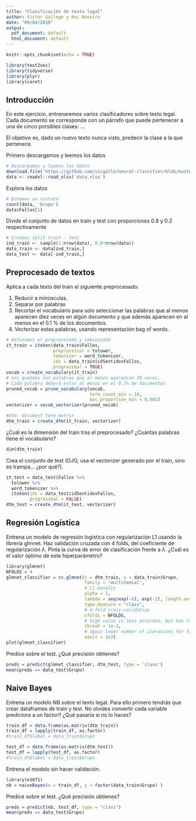 ```yaml
---
title: "Clasificación de texto legal"
author: Victor Gallego y Roi Naveiro
date: "09/04/2019"
output:
  pdf_document: default
  html_document: default
---
```


```r
knitr::opts_chunk$set(echo = TRUE)
```


```r
library(text2vec)
library(tidyverse)
library(plyr)
library(caret)
```

## Introducción

En este ejercicio, entrenaremos varios clasificadores sobre texto legal. Cada documento se corresponde con un párrafo que puede pertenecer a una de cinco porsibles clases: ...

El objetivo es, dado un nuevo texto nunca visto, predecir la clase a la que pertenece.

Primero descargamos y leemos los datos

```r
# Descargamos y leemos los datos
download.file('https://github.com/vicgalle/neural-classifier/blob/master/data/Quantum1.xlsx?raw=true', 'data.xlsx')
data <- readxl::read_xlsx('data.xlsx')
```

Explora los datos

```r
# Echamos un vistazo
count(data, 'Grupo')
data$Fallos[1]
```

Divide el conjunto de datos en train y test con proporciones 0.8 y 0.2 respectivamente

```r
# Creamos split train - test
ind_train <- sample(1:nrow(data), 0.8*nrow(data))
data_train <- data[ind_train,]
data_test <- data[-ind_train,]
```



## Preprocesado de textos

Aplica a cada texto del train el siguiente preprocesado:

1. Reducir a minúsculas.
2. Separar por palabras
3. Recortar el vocabulario para solo seleccionar las palabras que al menos aparecen diez veces en algún documento y que además aparecen en al menos en el 0.1 % de los documentos.
4. Vectorizar estas palabras, usando representación bag of words.
```r

# Definimos el preprocesado y tokenizado
it_train = itoken(data_train$Fallos, 
                  preprocessor = tolower, 
                  tokenizer = word_tokenizer, 
                  ids = data_train$idSentidosFallos, 
                  progressbar = TRUE)
vocab = create_vocabulary(it_train)
# nos quedams con palabras que al menos aparezcan 10 veces. 
# Cada palabra deberá estar al menos en el 0.1% de documentos
pruned_vocab = prune_vocabulary(vocab, 
                                term_count_min = 10, 
                                doc_proportion_min = 0.001)
vectorizer = vocab_vectorizer(pruned_vocab)

#dtm: document term matrix
dtm_train = create_dtm(it_train, vectorizer)
```

¿Cuál es la dimensión del train tras el preprocesado? ¿Cuántas palabras tiene el vocabulario?

```r
dim(dtm_train)
```


Crea el conjunto de test (OJO, usa el vectorizer generado por el train, sino es trampa... ¿por qué?).

```r
it_test = data_test$Fallos %>% 
  tolower %>% 
  word_tokenizer %>% 
  itoken(ids = data_test$idSentidosFallos, 
         progressbar = FALSE)
dtm_test = create_dtm(it_test, vectorizer)

```


## Regresión Logística

Entrena un modelo de regresión logística con regularización L1 usando la librería glmnet. Haz validación cruzada con 4 folds, del coeficiente de regularización $\lambda$. Pinta la curva de error de clasificación frente a $\lambda$. ¿Cuál es el valor óptimo de este hiperparámetro?

```r
library(glmnet)
NFOLDS = 4
glmnet_classifier = cv.glmnet(x = dtm_train, y = data_train$Grupo, 
                              family = 'multinomial', 
                              # L1 penalty
                              alpha = 1,
                              lambda = seq(exp(-6), exp(-2), length.out = 200),
                              type.measure = "class",
                              # 4-fold cross-validation
                              nfolds = NFOLDS,
                              # high value is less accurate, but has faster training
                              thresh = 1e-3,
                              # again lower number of iterations for faster training
                              maxit = 1e3)
plot(glmnet_classifier)
```

Predice sobre el test. ¿Qué precisión obtienes?

```r
preds = predict(glmnet_classifier, dtm_test, type = 'class')
mean(preds == data_test$Grupo)
```

## Naive Bayes

Entrena un modelo NB sobre el texto legal. Para ello primero tendrás que crear dataframes de train y test. No olvides convertir cada variable predictora a un factor!! ¿Qué pasaría si no lo haces?
```r
train_df = data.frame(as.matrix(dtm_train))
train_df = lapply(train_df, as.factor)
#train_df$label = data_train$Grupo

test_df = data.frame(as.matrix(dtm_test))
test_df = lapply(test_df, as.factor)
#train_df$label = data_train$Grupo
```

Entrena el modelo sin hacer validación.

```r
library(e1071)
nb = naiveBayes(x = train_df, y = factor(data_train$Grupo) )
```

Predice sobre el test. ¿Qué precisión obtienes?
```r
preds = predict(nb, test_df, type = "class")
mean(preds == data_test$Grupo)
```

